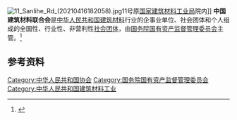 [[File:11_Sanlihe_Rd_(20210416182058).jpg|thumb]]11号原[[国家建筑材料工业局|国家建筑材料工业局]]院内]]
'''中国建筑材料联合会'''是[[中华人民共和国|中华人民共和国]][[建筑材料|建筑材料]]行业的企事业单位、社会团体和个人组成的全国性、行业性、非营利性[[社会团体|社会团体]]，由[[国务院国有资产监督管理委员会|国务院国有资产监督管理委员会]]主管。<ref>{{Cite book|title=生态经济建设大辞典 • 下册|author=王松霈主编|publisher=江西科学技术出版社|year=2013|isbn=|location=南昌|pages=}}</ref>

== 参考资料 ==
{{reflist}}

[[Category:中华人民共和国协会|Category:中华人民共和国协会]]
[[Category:国务院国有资产监督管理委员会|Category:国务院国有资产监督管理委员会]]
[[Category:中华人民共和国建筑材料工业|Category:中华人民共和国建筑材料工业]]